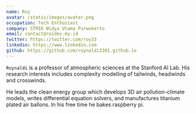 ```yaml
---
name: Roy
avatar: /static/images/avatar.png
occupation: Tech Enthusiast
company: STMIK Widya Utama Purwokerto
email: contact@roidev.my.id
twitter: https://twitter.com/roy33
linkedin: https://www.linkedin.com
github: https://github.com/roynaldi3301.github.io
---
```


`Roynaldi`  is a professor of atmospheric sciences at the Stanford AI Lab. His research interests includes complexity modelling of tailwinds, headwinds and crosswinds.

He leads the clean energy group which develops 3D air pollution-climate models, writes differential equation solvers, and manufactures titanium plated air ballons. In his free time he bakes raspberry pi.
